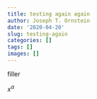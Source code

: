 ```yaml
---
title: testing again again
author: Joseph T. Ornstein
date: '2020-04-20'
slug: testing-again
categories: []
tags: []
images: []
---
```


filler

$x^\alpha$